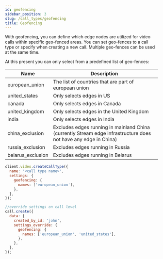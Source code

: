 ```yaml
---
id: geofencing
sidebar_position: 3
slug: /call_types/geofencing
title: Geofencing
---
```


With geofencing, you can define which edge nodes are utilized for video calls within specific geo-fenced areas.
You can set geo-fences to a call type or specify when creating a new call. Multiple geo-fences can be used at the same time.


At this present you can only select from a predefined list of geo-fences:

| Name              | Description                                                                                                     |
|-------------------|-----------------------------------------------------------------------------------------------------------------|
| european_union    | The list of countries that are part of european union                                                           |
| united_states     | Only selects edges in US                                                                                        |
| canada            | Only selects edges in Canada                                                                                    |
| united_kingdom    | Only selects edges in the United Kingdom                                                                        |
| india             | Only selects edges in India                                                                                     |
| china_exclusion   | Excludes edges running in mainland China (currently Stream edge infrastructure does not have any edge in China) |
| russia_exclusion  | Excludes edges running in Russia                                                                                |
| belarus_exclusion | Excludes edges running in Belarus                                                                               |


<Tabs groupId="examples">
<TabItem value="js" label="JavaScript">

```js
client.video.createCallType({
  name: '<call type name>',
  settings: {
    geofencing: {
      names: ['european_union'],
    },
  },
});

//override settings on call level
call.create({
  data: {
    created_by_id: 'john',
    settings_override: {
      geofencing: {
        names: ['european_union', 'united_states'],
      },
    },
  },
});
```

</TabItem>
</Tabs>